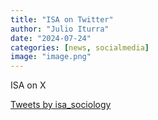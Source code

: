 ```yaml
---
title: "ISA on Twitter"
author: "Julio Iturra"
date: "2024-07-24"
categories: [news, socialmedia]
image: "image.png"
---
```


ISA on X

<a class="twitter-timeline" data-height="750" href="https://twitter.com/isa_sociology?ref_src=twsrc%5Etfw">Tweets by isa_sociology</a> <script async src="https://platform.twitter.com/widgets.js" charset="utf-8"></script>

